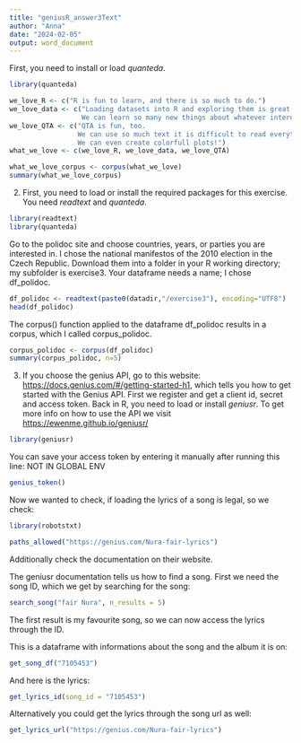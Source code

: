 ```yaml
---
title: "geniusR_answer3Text"
author: "Anna"
date: "2024-02-05"
output: word_document
---
```


First, you need to install or load *quanteda*.
```r
library(quanteda)
```

```r
we_love_R <- c("R is fun to learn, and there is so much to do.")
we_love_data <- c("Loading datasets into R and exploring them is great. 
                  We can learn so many new things about whatever interests us.")
we_love_QTA <- c("QTA is fun, too. 
                 We can use so much text it is difficult to read everything and analyse it.
                 We can even create colorfull plots!")
what_we_love <- c(we_love_R, we_love_data, we_love_QTA)
```

```r
what_we_love_corpus <- corpus(what_we_love)
summary(what_we_love_corpus)
```
2) First, you need to load or install the required packages for this exercise. You need *readtext* and *quanteda*.
```r
library(readtext)
library(quanteda)
```
Go to the polidoc site and choose countries, years, or parties you are interested in. I chose the national manifestos of the  2010 election in the Czech Republic. Download them into a folder in your R working directory; my subfolder is exercise3. Your dataframe needs a name; I chose df_polidoc.
```r
df_polidoc <- readtext(paste0(datadir,"/exercise3"), encoding="UTF8")
head(df_polidoc)
```

The corpus() function applied to the dataframe df_polidoc results in a corpus, which I called corpus_polidoc.
```r
corpus_polidoc <- corpus(df_polidoc)
summary(corpus_polidoc, n=5)
```


3) If you choose the genius API, go to this website: [https://docs.genius.com/#/getting-started-h1](https://docs.genius.com/#/getting-started-h1), which tells you how to get started with the Genius API. First we register and get a client id, secret and access token.
Back in R, you need to load or install *geniusr*. To get more info on how to use the API we visit [https://ewenme.github.io/geniusr/](https://ewenme.github.io/geniusr/)
```r
library(geniusr)
```

You can save your access token by entering it manually after running this line: NOT IN GLOBAL ENV
```r
genius_token()
```

Now we wanted to check, if loading the lyrics of a song is legal, so we check:
```r
library(robotstxt)
```

```r
paths_allowed("https://genius.com/Nura-fair-lyrics")
```
Additionally check the documentation on their website.

The geniusr documentation tells us how to find a song.
First we need the song ID, which we get by searching for the song:
```r
search_song("fair Nura", n_results = 5)
```
The first result is my favourite song, so we can now access the lyrics through the ID.

This is a dataframe with informations about the song and the album it is on:
```r
get_song_df("7105453")
```




And here is the lyrics:
```r
get_lyrics_id(song_id = "7105453")
```
Alternatively you could get the lyrics through the song url as well:
```r
get_lyrics_url("https://genius.com/Nura-fair-lyrics")
```




